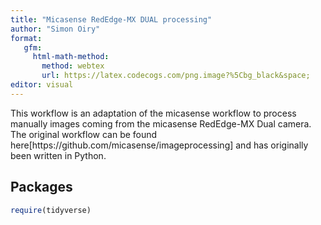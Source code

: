 ```yaml
---
title: "Micasense RedEdge-MX DUAL processing"
author: "Simon Oiry"
format: 
   gfm:
     html-math-method: 
       method: webtex
       url: https://latex.codecogs.com/png.image?%5Cbg_black&space;
editor: visual
---
```


This workflow is an adaptation of the micasense workflow to process manually images coming from the micasense RedEdge-MX Dual camera. The original workflow can be found here[https://github.com/micasense/imageprocessing] and has originally been written in Python.


## Packages 

```r
require(tidyverse)


```


